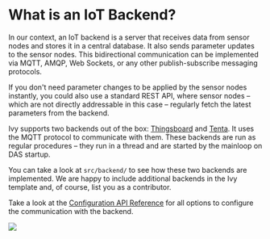 
# What is an IoT Backend?

In our context, an IoT backend is a server that receives data from sensor nodes and stores it in a central database. It also sends parameter updates to the sensor nodes. This bidirectional communication can be implemented via MQTT, AMQP, Web Sockets, or any other publish-subscribe messaging protocols.

<Callout emoji="💡" type="info">
  If you don't need parameter changes to be applied by the sensor nodes
  instantly, you could also use a standard REST API, where sensor nodes – which
  are not directly addressable in this case – regularly fetch the latest
  parameters from the backend.
</Callout>

Ivy supports two backends out of the box: [Thingsboard](https://thingsboard.io/) and [Tenta](https://tenta.onrender.com/). It uses the MQTT protocol to communicate with them. These backends are run as regular procedures – they run in a thread and are started by the mainloop on DAS startup.

You can take a look at `src/backend/` to see how these two backends are implemented. We are happy to include additional backends in the Ivy template and, of course, list you as a contributor.

Take a look at the [Configuration API Reference](/api-reference/configuration) for all options to configure the communication with the backend.

![](../../../paper/figures/ivy-architecture-fig-1.png)
